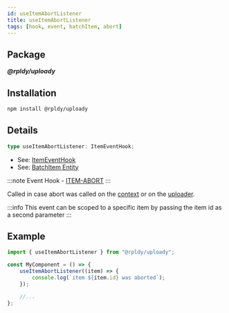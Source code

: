 ```yaml
---
id: useItemAbortListener
title: useItemAbortListener
tags: [hook, event, batchItem, abort]
---
```


## Package

**_@rpldy/uploady_**

## Installation

```bash npm2yarn
npm install @rpldy/uploady
```

## Details

```typescript
type useItemAbortListener: ItemEventHook;
```

- See: [ItemEventHook](../types#itemeventhook)
- See: [BatchItem Entity](../entities#batchitem)

:::note
Event Hook - [ITEM-ABORT](../events#itemAbort)
:::

Called in case abort was called on the [context](../context#abort)
or on the [uploader](../uploader#abort).

:::info
This event can be scoped to a specific item by passing the item id as a second parameter
:::

## Example

```javascript
import { useItemAbortListener } from "@rpldy/uploady";

const MyComponent = () => {
    useItemAbortListener((item) => {
        console.log(`item ${item.id} was aborted`);
    });

    //...
};
```
